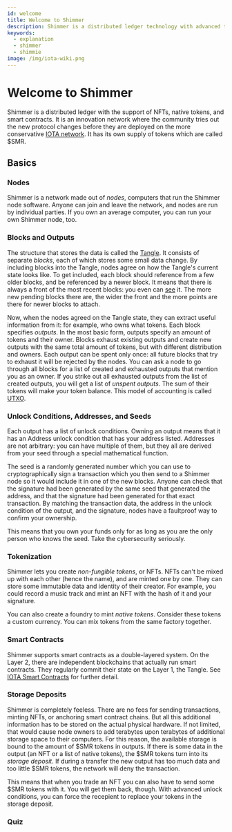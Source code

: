 ```yaml
---
id: welcome
title: Welcome to Shimmer
description: Shimmer is a distributed ledger technology with advanced tokenization, smart contracts, and a unique data structure.
keywords:
  - explanation
  - shimmer
  - shimmie
image: /img/iota-wiki.png
---
```



# Welcome to Shimmer

Shimmer is a distributed ledger with the support of NFTs, native tokens, and smart contracts. It is an innovation network where the community tries out the new protocol changes before they are deployed on the more conservative [IOTA network](https://wiki.iota.org). It has its own supply of tokens which are called $SMR.

## Basics

### Nodes

Shimmer is a network made out of *nodes*, computers that run the Shimmer node software. Anyone can join and leave the network, and nodes are run by individual parties. If you own an average computer, you can run your own Shimmer node, too.

### Blocks and Outputs

The structure that stores the data is called the [Tangle](./tangle.md). It consists of separate *blocks*, each of which stores some small data change. By including blocks into the Tangle, nodes agree on how the Tangle's current state looks like. To get included, each block should reference from a few older blocks, and be referenced by a newer block. It means that there is always a front of the most recent blocks: you even can [see](https://explorer.shimmer.network/testnet/visualizer/) it. The more new pending blocks there are, the wider the front and the more points are there for newer blocks to attach. 

Now, when the nodes agreed on the Tangle state, they can extract useful information from it: for example, who owns what tokens. Each block specifies *outputs*. In the most basic form, outputs specify an amount of tokens and their owner. Blocks exhaust existing outputs and create new outputs with the same total amount of tokens, but with different distribution and owners. Each output can be spent only once: all future blocks that try to exhaust it will be rejected by the nodes. You can ask a node to go through all blocks for a list of created and exhausted outputs that mention you as an owner. If you strike out all exhausted outputs from the list of created outputs, you will get a list of *unspent outputs*. The sum of their tokens will make your token balance. This model of accounting is called [UTXO](https://github.com/iotaledger/tips/blob/main/tips/TIP-0020/tip-0020.md#utxo).

### Unlock Conditions, Addresses, and Seeds

Each output has a list of unlock conditions. Owning an output means that it has an Address unlock condition that has your address listed. Addresses are not arbitrary: you can have multiple of them, but they all are derived from your seed through a special mathematical function.

The seed is a randomly generated number which you can use to cryptographically sign a transaction which you then send to a Shimmer node so it would include it in one of the new blocks. Anyone can check that the signature had been generated by the same seed that generated the address, and that the signature had been generated for that exact transaction. By matching the transaction data, the address in the unlock condition of the output, and the signature, nodes have a faultproof way to confirm your ownership.

This means that you own your funds only for as long as you are the only person who knows the seed. Take the cybersecurity seriously.

### Tokenization

Shimmer lets you create *non-fungible tokens*, or NFTs. NFTs can't be mixed up with each other (hence the name), and are minted one by one. They can store some immutable data and identity of their creator. For example, you could record a music track and mint an NFT with the hash of it and your signature.

You can also create a foundry to mint *native tokens*. Consider these tokens a custom currency. You can mix tokens from the same factory together.

### Smart Contracts

Shimmer supports smart contracts as a double-layered system. On the Layer 2, there are independent blockchains that actually run smart contracts. They regularly commit their state on the Layer 1, the Tangle. See [IOTA Smart Contracts](https://wiki.iota.org/smart-contracts/overview) for further detail.

### Storage Deposits

Shimmer is completely feeless. There are no fees for sending transactions, minting NFTs, or anchoring smart contract chains. But all this additional information has to be stored on the actual physical hardware. If not limited, that would cause node owners to add terabytes upon terabytes of additional storage space to their computers. For this reason, the available storage is bound to the amount of $SMR tokens in outputs. If there is some data in the output (an NFT or a list of native tokens), the $SMR tokens turn into its *storage deposit*. If during a transfer the new output has too much data and too little $SMR tokens, the network will deny the transaction.

This means that when you trade an NFT you can also have to send some $SMR tokens with it. You will get them back, though. With advanced unlock conditions, you can force the recepient to replace your tokens in the storage deposit.

### Quiz

<Quiz questions={questions} />
